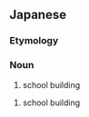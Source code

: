 ==Japanese==
{{ja-kanjitab|がく|しゃ|yomi=o}}

===Etymology===
{{suffix|学|舎|lang=ja|t1=school|t2=house|sort=かくしゃ'}}

===Noun===
{{ja-noun|がくしゃ|kyu=學舍}}

# school building

{{ja-noun|まなびや|kyu=學舍}}

# school building